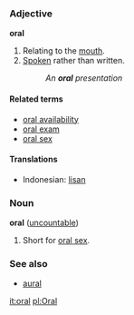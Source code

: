 ===Adjective===
'''oral'''

# Relating to the [[mouth]].
# [[spoken|Spoken]] rather than written.
#:''An '''oral''' presentation''

====Related terms====
*[[oral availability]]
*[[oral exam]]
*[[oral sex]]

====Translations====
*Indonesian: [[lisan]]

===Noun===
'''oral''' ([[uncountable]])

# Short for [[oral sex]].

===See also===
*[[aural]]

[[it:oral]]
[[pl:Oral]]